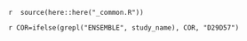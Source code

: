 `r 
source(here::here("_common.R"))
`

`r
COR=ifelse(grepl("ENSEMBLE", study_name), COR, "D29D57")
`

\begin{figure}
\center
    
\includegraphics[width=1\textwidth]{`r here("cor_graphical", "output", attr(config,"config"), COR, gsub("[_]+", "_", paste0(type, "_", assay, "_", trt, "_", "BaselineNeg_", facet, "_", sev, "_", ver, "_", study_name)))`}

\caption{`r paste0("\n\nFigure 2.5.", i, ": ", gsub("box", "", type), "plots of ", labels.assays[grepl(substr(assay, nchar(assay)-4+1, nchar(assay)), names(labels.assays))], ": baseline negative ", tolower(trt), " arm", ifelse(facet!="", paste0(" by ", names(facets)[facets==facet]), ""), ifelse(sev!="", " severe only", ""), " (version ", gsub("v", "", ver), ")", "\n\n")`}
\end{figure}

\hphantom{Random text to appease the latex god}



